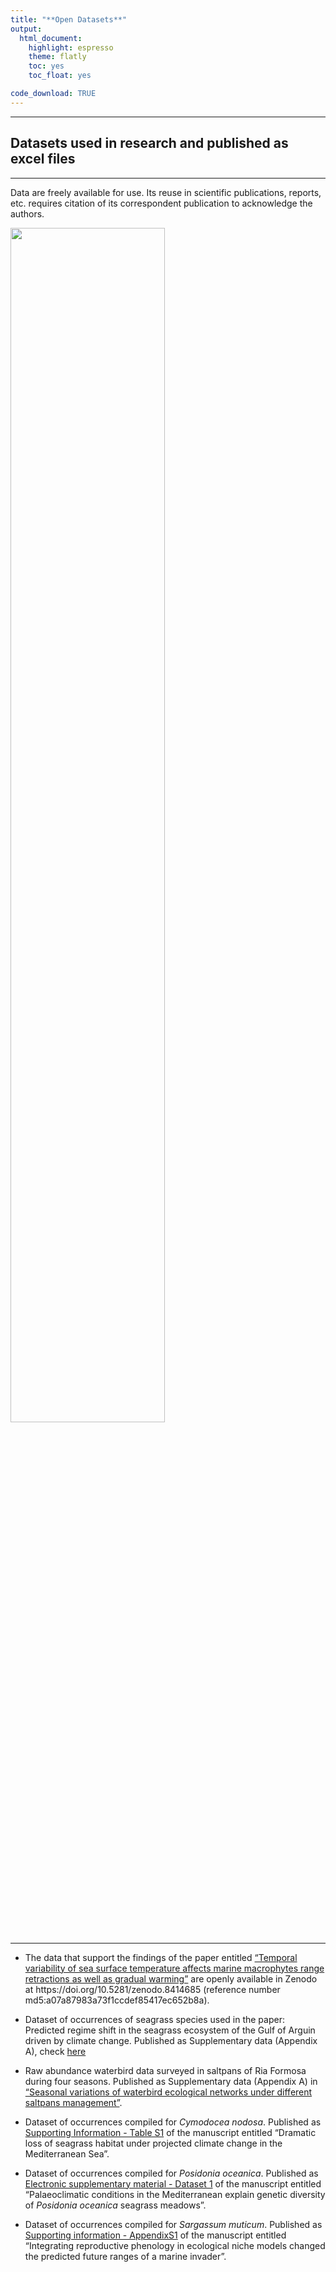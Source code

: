 ```yaml
---
title: "**Open Datasets**"
output: 
  html_document: 
    highlight: espresso
    theme: flatly
    toc: yes
    toc_float: yes

code_download: TRUE
---
```


***
## Datasets used in research and published as excel files

***
Data are freely available for use. Its reuse in scientific publications, reports, etc. requires citation of its correspondent publication to acknowledge the authors.

<img src="files/Screenshot 59.png" style="width:70%">

***

+ The data that support the findings of the paper entitled ["Temporal variability of sea surface temperature affects marine macrophytes range retractions as well as gradual warming"](https://www.nature.com/articles/s41598-024-64745-7) are openly available in Zenodo at https://doi.org/10.5281/zenodo.8414685 (reference number md5:a07a87983a73f1ccdef85417ec652b8a).

+ Dataset of occurrences of seagrass species used in the paper: Predicted regime shift in the seagrass ecosystem of the Gulf of Arguin driven by climate change. Published as Supplementary data (Appendix A), check [here](https://www.sciencedirect.com/science/article/pii/S2351989421004406?via%3Dihub)

+ Raw abundance waterbird data surveyed in saltpans of Ria Formosa during four seasons. Published as Supplementary data (Appendix A) in ["Seasonal variations of waterbird ecological networks under different saltpans management"](https://www.sciencedirect.com/science/article/pii/S1574954121001552#s0075).

+ Dataset of occurrences compiled for *Cymodocea nodosa*. Published as [Supporting Information - Table S1](https://onlinelibrary.wiley.com/doi/abs/10.1111/gcb.14401) of the manuscript entitled "Dramatic loss of seagrass habitat under projected climate change in the Mediterranean Sea".

+ Dataset of occurrences compiled for *Posidonia oceanica*. Published as [Electronic supplementary material - Dataset 1](https://www.nature.com/articles/s41598-017-03006-2#Sec10) of the manuscript entitled "Palaeoclimatic conditions in the Mediterranean explain genetic diversity of *Posidonia oceanica* seagrass meadows".

+ Dataset of occurrences compiled for *Sargassum muticum*. Published as
[Supporting information - AppendixS1](https://onlinelibrary.wiley.com/doi/full/10.1111/ddi.12910) of the manuscript entitled "Integrating reproductive phenology in ecological niche models changed the predicted future ranges of a marine invader".


